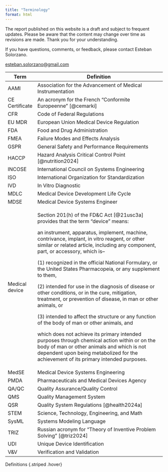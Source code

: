 ```yaml
---
title: "Terminology"
format: html
---
```


::: callout-caution
The report published on this website is a draft and subject to frequent updates. Please be aware that the content may change over time as revisions are made. Thank you for your understanding.
:::

::: callout-tip
If you have questions, comments, or feedback, please contact Esteban Solorzano.

[esteban.solorzano\@gmail.com](esteban.solorzano@gmail.com)
:::

::: {#tbl-definitions}
+----------------+------------------------------------------------------------------------------------------------------------------------------------------------------------------------------------------------------------------------------------+
| Term           | Definition                                                                                                                                                                                                                         |
+================+====================================================================================================================================================================================================================================+
| AAMI           | Association for the Advancement of Medical Instrumentation                                                                                                                                                                         |
+----------------+------------------------------------------------------------------------------------------------------------------------------------------------------------------------------------------------------------------------------------+
| CE Certificate | An acronym for the French “Conformite Europeenne” [@cemarki]                                                                                                                                                                       |
+----------------+------------------------------------------------------------------------------------------------------------------------------------------------------------------------------------------------------------------------------------+
| CFR            | Code of Federal Regulations                                                                                                                                                                                                        |
+----------------+------------------------------------------------------------------------------------------------------------------------------------------------------------------------------------------------------------------------------------+
| EU MDR         | European Union Medical Device Regulation                                                                                                                                                                                           |
+----------------+------------------------------------------------------------------------------------------------------------------------------------------------------------------------------------------------------------------------------------+
| FDA            | Food and Drug Administration                                                                                                                                                                                                       |
+----------------+------------------------------------------------------------------------------------------------------------------------------------------------------------------------------------------------------------------------------------+
| FMEA           | Failure Modes and Effects Analysis                                                                                                                                                                                                 |
+----------------+------------------------------------------------------------------------------------------------------------------------------------------------------------------------------------------------------------------------------------+
| GSPR           | General Safety and Performance Requirements                                                                                                                                                                                        |
+----------------+------------------------------------------------------------------------------------------------------------------------------------------------------------------------------------------------------------------------------------+
| HACCP          | Hazard Analysis Critical Control Point [@nutrition2024]                                                                                                                                                                            |
+----------------+------------------------------------------------------------------------------------------------------------------------------------------------------------------------------------------------------------------------------------+
| INCOSE         | International Council on Systems Engineering                                                                                                                                                                                       |
+----------------+------------------------------------------------------------------------------------------------------------------------------------------------------------------------------------------------------------------------------------+
| ISO            | International Organization for Standardization                                                                                                                                                                                     |
+----------------+------------------------------------------------------------------------------------------------------------------------------------------------------------------------------------------------------------------------------------+
| IVD            | In Vitro Diagnostic                                                                                                                                                                                                                |
+----------------+------------------------------------------------------------------------------------------------------------------------------------------------------------------------------------------------------------------------------------+
| MDLC           | Medical Device Development Life Cycle                                                                                                                                                                                              |
+----------------+------------------------------------------------------------------------------------------------------------------------------------------------------------------------------------------------------------------------------------+
| MDSE           | Medical Device Systems Engineer                                                                                                                                                                                                    |
+----------------+------------------------------------------------------------------------------------------------------------------------------------------------------------------------------------------------------------------------------------+
| Medical device | Section 201(h) of the FD&C Act [@21usc3a] provides that the term "device" means:                                                                                                                                                   |
|                |                                                                                                                                                                                                                                    |
|                | an instrument, apparatus, implement, machine, contrivance, implant, in vitro reagent, or other similar or related article, including any component, part, or accessory, which is--                                                 |
|                |                                                                                                                                                                                                                                    |
|                | \(1\) recognized in the official National Formulary, or the United States Pharmacopeia, or any supplement to them,                                                                                                                 |
|                |                                                                                                                                                                                                                                    |
|                | \(2\) intended for use in the diagnosis of disease or other conditions, or in the cure, mitigation, treatment, or prevention of disease, in man or other animals, or                                                               |
|                |                                                                                                                                                                                                                                    |
|                | \(3\) intended to affect the structure or any function of the body of man or other animals, and                                                                                                                                    |
|                |                                                                                                                                                                                                                                    |
|                | which does not achieve its primary intended purposes through chemical action within or on the body of man or other animals and which is not dependent upon being metabolized for the achievement of its primary intended purposes. |
+----------------+------------------------------------------------------------------------------------------------------------------------------------------------------------------------------------------------------------------------------------+
| MedSE          | Medical Device Systems Engineering                                                                                                                                                                                                 |
+----------------+------------------------------------------------------------------------------------------------------------------------------------------------------------------------------------------------------------------------------------+
| PMDA           | Pharmaceuticals and Medical Devices Agency                                                                                                                                                                                         |
+----------------+------------------------------------------------------------------------------------------------------------------------------------------------------------------------------------------------------------------------------------+
| QA/QC          | Quality Assurance/Quality Control                                                                                                                                                                                                  |
+----------------+------------------------------------------------------------------------------------------------------------------------------------------------------------------------------------------------------------------------------------+
| QMS            | Quality Management System                                                                                                                                                                                                          |
+----------------+------------------------------------------------------------------------------------------------------------------------------------------------------------------------------------------------------------------------------------+
| QSR            | Quality System Regulations [@health2024a]                                                                                                                                                                                          |
+----------------+------------------------------------------------------------------------------------------------------------------------------------------------------------------------------------------------------------------------------------+
| STEM           | Science, Technology, Engineering, and Math                                                                                                                                                                                         |
+----------------+------------------------------------------------------------------------------------------------------------------------------------------------------------------------------------------------------------------------------------+
| SysML          | Systems Modeling Language                                                                                                                                                                                                          |
+----------------+------------------------------------------------------------------------------------------------------------------------------------------------------------------------------------------------------------------------------------+
| TRIZ           | Russian acronym for "Theory of Inventive Problem Solving" [@triz2024]                                                                                                                                                              |
+----------------+------------------------------------------------------------------------------------------------------------------------------------------------------------------------------------------------------------------------------------+
| UDI            | Unique Device Identification                                                                                                                                                                                                       |
+----------------+------------------------------------------------------------------------------------------------------------------------------------------------------------------------------------------------------------------------------------+
| V&V            | Verification and Validation                                                                                                                                                                                                        |
+----------------+------------------------------------------------------------------------------------------------------------------------------------------------------------------------------------------------------------------------------------+

Definitions {.striped .hover}
:::